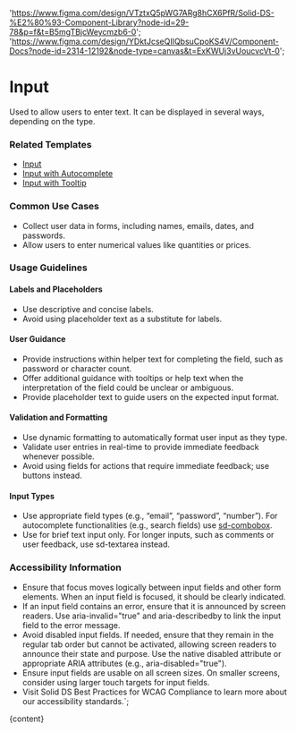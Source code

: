 

  'https://www.figma.com/design/VTztxQ5pWG7ARg8hCX6PfR/Solid-DS-%E2%80%93-Component-Library?node-id=29-78&p=f&t=B5mgTBjcWeycmzb6-0';
  'https://www.figma.com/design/YDktJcseQIIQbsuCpoKS4V/Component-Docs?node-id=2314-12192&node-type=canvas&t=ExKWUj3vUoucvcVt-0';

# Input

Used to allow users to enter text. It can be displayed in several ways, depending on the type.

<DefaultStory />

<DocumentationLinks storybookLink="${storybookLink}" figmaLibrary="${figmaLibrary}" figmaDocs="${figmaDocs}" />

### Related Templates

- [Input](/?path=/docs/templates-input--docs)
- [Input with Autocomplete](/?path=/docs/templates-autocomplete--docs)
- [Input with Tooltip](/?path=/docs/templates-tooltip--docs#input%20with%20tooltip)

### Common Use Cases

- Collect user data in forms, including names, emails, dates, and passwords.
- Allow users to enter numerical values like quantities or prices.

### Usage Guidelines

#### Labels and Placeholders

- Use descriptive and concise labels.
- Avoid using placeholder text as a substitute for labels.

#### User Guidance

- Provide instructions within helper text for completing the field, such as password or character count.
- Offer additional guidance with tooltips or help text when the interpretation of the field could be unclear or ambiguous.
- Provide placeholder text to guide users on the expected input format.

#### Validation and Formatting

- Use dynamic formatting to automatically format user input as they type.
- Validate user entries in real-time to provide immediate feedback whenever possible.
- Avoid using fields for actions that require immediate feedback; use buttons instead.

#### Input Types

- Use appropriate field types (e.g., “email”, “password”, “number”). For autocomplete functionalities (e.g., search fields) use [sd-combobox](/?path=/docs/components-sd-combobox--docs).
- Use for brief text input only. For longer inputs, such as comments or user feedback, use sd-textarea instead.

### Accessibility Information

- Ensure that focus moves logically between input fields and other form elements. When an input field is focused, it should be clearly indicated.
- If an input field contains an error, ensure that it is announced by screen readers. Use aria-invalid="true" and aria-describedby to link the input field to the error message.
- Avoid disabled input fields. If needed, ensure that they remain in the regular tab order but cannot be activated, allowing screen readers to announce their state and purpose. Use the native disabled attribute or appropriate ARIA attributes (e.g., aria-disabled="true").
- Ensure input fields are usable on all screen sizes. On smaller screens, consider using larger touch targets for input fields.
- Visit <sd-link href="https://www.figma.com/design/YDktJcseQIIQbsuCpoKS4V/Component-Docs?node-id=10708-5011&t=Z1FxSGWkmXG5r5sw-4" target="_blank">Solid DS Best Practices for WCAG Compliance</sd-link> to learn more about our accessibility standards.`;

<Meta title="Components/sd-input/Overview" />

<OverviewFormatter story={InputStories.Default}>{content}</OverviewFormatter>
